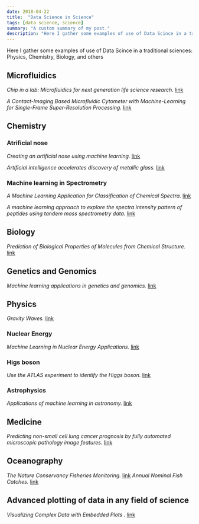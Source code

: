 ```yaml
---
date: 2018-04-22
title:  "Data Science in Science"
tags: [data science, science]
summary: "A custom summary of my post."
description: "Here I gather some examples of use of Data Scince in a traditional sciences: Physics, Chemistry, Biology, and others"
---
```


Here I gather some examples of use of Data Scince in a traditional sciences: Physics, Chemistry, Biology, and others

<!--more-->


## Microfluidics

_Chip in a lab: Microfluidics for next generation life science research._ [link](http://scitation.aip.org/content/aip/journal/bmf/7/1/10.1063/1.4789751)

_A Contact-Imaging Based Microfluidic Cytometer with Machine-Learning for Single-Frame Super-Resolution Processing._ [link](http://journals.plos.org/plosone/article?id=10.1371/journal.pone.0104539)


## Chemistry

### Atrificial nose 

_Creating an artificial nose using machine learning._ [link](http://machinelearningcoach.com/artificial-nose-using-machine-learning)

_Artificial intelligence accelerates discovery of metallic glass._ [link](https://phys.org/news/2018-04-artificial-intelligence-discovery-metallic-glass.html?utm_source=nwletter&utm_medium=email&utm_campaign=daily-nwletter)


### Machine learning in Spectrometry
_A Machine Learning Application for Classification of Chemical Spectra._ [link](https://www.analyzeiq.com/publications/ai2008-classification-of-spectra.pdf)

_A machine learning approach to explore the spectra intensity pattern of peptides using tandem mass spectrometry data._ [link](http://bmcbioinformatics.biomedcentral.com/articles/10.1186/1471-2105-9-325)

## Biology

_Prediction of Biological Properties of Molecules from Chemical Structure._ [link](http://tunedit.org/challenge/QSAR)

## Genetics and Genomics

_Machine learning applications in genetics and genomics._ [link](http://www.nature.com/nrg/journal/v16/n6/full/nrg3920.html)

## Physics

_Gravity Waves._ [link](https://phys.org/news/2018-04-machine-gravitational.html?utm_source=nwletter&utm_medium=email&utm_campaign=weekly-nwletter)

### Nuclear Energy 

_Machine Learning in Nuclear Energy Applications._ [link](http://large.stanford.edu/courses/2015/ph241/alhusseini2/)

### Higs boson

_Use the ATLAS experiment to identify the Higgs boson._ [link](https://www.kaggle.com/c/higgs-boson)

### Astrophysics
_Applications of machine learning in astronomy._ [link](http://www.mpia.de/homes/calj/amla_ss2009/introduction.pdf)

## Medicine

_Predicting non-small cell lung cancer prognosis by fully automated microscopic pathology image features._ [link](http://www.nature.com/articles/ncomms12474)


## Oceanography

_The Nature Conservancy Fisheries Monitoring._ [link](https://www.kaggle.com/c/the-nature-conservancy-fisheries-monitoring)
_Annual Nominal Fish Catches._ [link](https://www.kaggle.com/victorgenin/ices-fish-catch)

## Advanced plotting of data in any field of science
_Visualizing Complex Data with Embedded Plots
._ [link](http://vita.had.co.nz/papers/embedded-plots.pdf)

